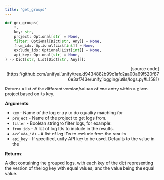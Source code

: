 ```yaml
---
title: 'get_groups'
---
```


```python
def get_groups(
    *,
    key: str,
    project: Optional[str] = None,
    filter: Optional[Dict[str, Any]] = None,
    from_ids: Optional[List[int]] = None,
    exclude_ids: Optional[List[int]] = None,
    api_key: Optional[str] = None,
) -> Dict[str, List[Dict[str, Any]]]:
```

<p align="right">[source code](https://github.com/unifyai/unify/tree/d9434882b99c1afd2aa00a69f520f876e3af743e/unify/logging/utils/logs.py#L1581)</p>

Returns a list of the different version/values of one entry within a given project
based on its key.

**Arguments**:

- `key` - Name of the log entry to do equality matching for.
- `project` - Name of the project to get logs from.
- `filter` - Boolean string to filter logs, for example:
- `from_ids` - A list of log IDs to include in the results.
- `exclude_ids` - A list of log IDs to exclude from the results.
- `api_key` - If specified, unify API key to be used. Defaults to the value in the



**Returns**:

A dict containing the grouped logs, with each key of the dict representing the
version of the log key with equal values, and the value being the equal value.